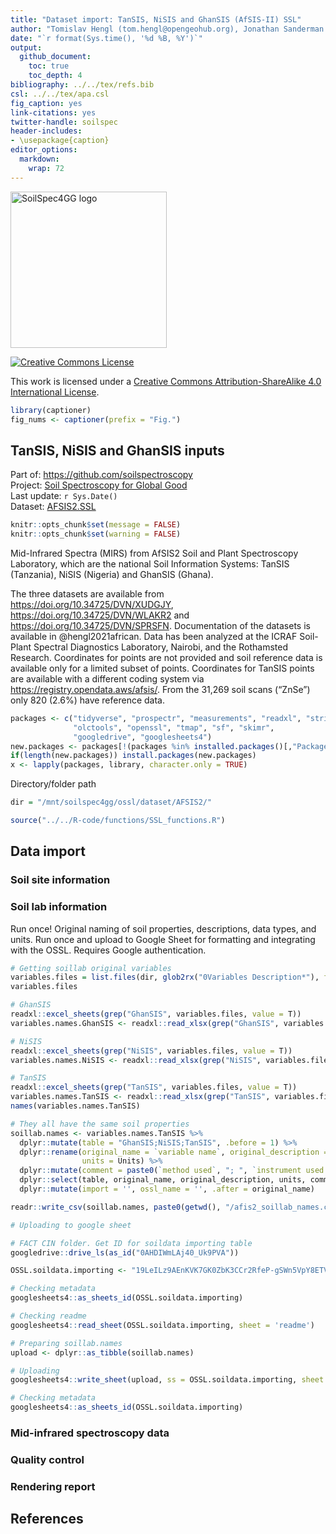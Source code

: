 ```yaml
---
title: "Dataset import: TanSIS, NiSIS and GhanSIS (AfSIS-II) SSL"
author: "Tomislav Hengl (tom.hengl@opengeohub.org), Jonathan Sanderman (jsanderman@woodwellclimate.org), and Jose Lucas Safanelli (jsafanelli@woodwellclimate.org) - "
date: "`r format(Sys.time(), '%d %B, %Y')`"
output: 
  github_document:
    toc: true
    toc_depth: 4
bibliography: ../../tex/refs.bib
csl: ../../tex/apa.csl  
fig_caption: yes
link-citations: yes
twitter-handle: soilspec
header-includes:
- \usepackage{caption}
editor_options: 
  markdown: 
    wrap: 72
---
```


[<img src="../../img/soilspec4gg-logo_fc.png" alt="SoilSpec4GG logo" width="250"/>](https://soilspectroscopy.org/)

[<img alt="Creative Commons License" style="border-width:0" src="https://i.creativecommons.org/l/by-sa/4.0/88x31.png" />](http://creativecommons.org/licenses/by-sa/4.0/)

This work is licensed under a [Creative Commons Attribution-ShareAlike 4.0 International License](http://creativecommons.org/licenses/by-sa/4.0/).


```r
library(captioner)
fig_nums <- captioner(prefix = "Fig.")
```

## TanSIS, NiSIS and GhanSIS inputs

Part of: <https://github.com/soilspectroscopy>  
Project: [Soil Spectroscopy for Global
Good](https://soilspectroscopy.org)  
Last update: `r Sys.Date()`  
Dataset: [AFSIS2.SSL](https://soilspectroscopy.github.io/ossl-manual/soil-spectroscopy-tools-and-users.html#afsis2.ssl)

```r
knitr::opts_chunk$set(message = FALSE)
knitr::opts_chunk$set(warning = FALSE)
```

Mid-Infrared Spectra (MIRS) from AfSIS2 Soil and Plant Spectroscopy Laboratory, which are the national 
Soil Information Systems: TanSIS (Tanzania), NiSIS (Nigeria) and GhanSIS (Ghana).

The three datasets are available from <https://doi.org/10.34725/DVN/XUDGJY>, <https://doi.org/10.34725/DVN/WLAKR2> and <https://doi.org/10.34725/DVN/SPRSFN>. 
Documentation of the datasets is available in @hengl2021african.
Data has been analyzed at the ICRAF Soil-Plant Spectral Diagnostics Laboratory, Nairobi, and the Rothamsted Research.
Coordinates for points are not provided and soil reference data is available only for a limited subset of points.
Coordinates for TanSIS points are available with a different coding system via <https://registry.opendata.aws/afsis/>.
From the 31,269 soil scans ("ZnSe") only 820 (2.6%) have reference data.

```r
packages <- c("tidyverse", "prospectr", "measurements", "readxl", "stringr",
              "olctools", "openssl", "tmap", "sf", "skimr",
              "googledrive", "googlesheets4")
new.packages <- packages[!(packages %in% installed.packages()[,"Package"])]
if(length(new.packages)) install.packages(new.packages)
x <- lapply(packages, library, character.only = TRUE)
```

Directory/folder path

```r
dir = "/mnt/soilspec4gg/ossl/dataset/AFSIS2/"
```

```r
source("../../R-code/functions/SSL_functions.R")
```

## Data import

### Soil site information

### Soil lab information

Run once! Original naming of soil properties, descriptions, data types, and units. Run once and upload to Google Sheet for formatting and integrating with the OSSL. Requires Google authentication.

```r
# Getting soillab original variables
variables.files = list.files(dir, glob2rx("0Variables Description*"), full.names=TRUE, recursive = TRUE)
variables.files

# GhanSIS
readxl::excel_sheets(grep("GhanSIS", variables.files, value = T))
variables.names.GhanSIS <- readxl::read_xlsx(grep("GhanSIS", variables.files, value = T),sheet = 1)

# NiSIS
readxl::excel_sheets(grep("NiSIS", variables.files, value = T))
variables.names.NiSIS <- readxl::read_xlsx(grep("NiSIS", variables.files, value = T),sheet = 1)

# TanSIS
readxl::excel_sheets(grep("TanSIS", variables.files, value = T))
variables.names.TanSIS <- readxl::read_xlsx(grep("TanSIS", variables.files, value = T),sheet = 1)
names(variables.names.TanSIS)

# They all have the same soil properties
soillab.names <- variables.names.TanSIS %>%
  dplyr::mutate(table = "GhanSIS;NiSIS;TanSIS", .before = 1) %>%
  dplyr::rename(original_name = `variable name`, original_description = `variable description`,
                units = Units) %>%
  dplyr::mutate(comment = paste0(`method used`, "; ", `instrument used for analysis`)) %>%
  dplyr::select(table, original_name, original_description, units, comment) %>%
  dplyr::mutate(import = '', ossl_name = '', .after = original_name)

readr::write_csv(soillab.names, paste0(getwd(), "/afis2_soillab_names.csv"))

# Uploading to google sheet

# FACT CIN folder. Get ID for soildata importing table
googledrive::drive_ls(as_id("0AHDIWmLAj40_Uk9PVA"))

OSSL.soildata.importing <- "19LeILz9AEnKVK7GK0ZbK3CCr2RfeP-gSWn5VpY8ETVM"

# Checking metadata
googlesheets4::as_sheets_id(OSSL.soildata.importing)

# Checking readme
googlesheets4::read_sheet(OSSL.soildata.importing, sheet = 'readme')

# Preparing soillab.names
upload <- dplyr::as_tibble(soillab.names)

# Uploading
googlesheets4::write_sheet(upload, ss = OSSL.soildata.importing, sheet = "AFSIS2")

# Checking metadata
googlesheets4::as_sheets_id(OSSL.soildata.importing)
```

### Mid-infrared spectroscopy data

### Quality control

### Rendering report

## References

<!-- ### Soil site and laboratory data import: -->

<!-- Read from multiple csv files, hopefully all consistent: -->

<!-- ```{r} -->
<!-- afsis2.xy = plyr::rbind.fill(lapply(list.files(dir, pattern=glob2rx("*samples.csv"), full.names = TRUE), vroom::vroom)) -->
<!-- dim(afsis2.xy) -->
<!-- ## 31331     4 -->
<!-- summary(as.factor(afsis2.xy$Country)) -->
<!-- #   Ghana  Nigeria Tanzania     NA's  -->
<!-- #    3013     1458    26772       88  -->
<!-- afsis2.xy$observation.date.begin_iso.8601_yyyy.mm.dd = ifelse(afsis2.xy$Country=="Ghana", "2018-01-01", "2019-01-01") -->
<!-- afsis2.xy$observation.date.end_iso.8601_yyyy.mm.dd = ifelse(afsis2.xy$Country=="Ghana", "2018-12-31", "2019-12-31") -->
<!-- afsis2.xy$sample.doi_idf_c = ifelse(afsis2.xy$Country=="Ghana", "10.34725/DVN/SPRSFN", ifelse(afsis2.xy$Country=="Nigeria", "10.34725/DVN/WLAKR2", "10.34725/DVN/XUDGJY")) -->
<!-- afsis2.xy$sample.contact.name_utf8_txt = ifelse(afsis2.xy$Country=="Ghana", "Teteh, Francis (CSIR)", ifelse(afsis2.xy$Country=="Nigeria", "Vincent, Aduramigba-Modupe (Obafemi Awolowo University)", "Meliyo, Joel (TARI)")) -->
<!-- ## Laboratory data: -->
<!-- afsis2.hor = plyr::rbind.fill(lapply(list.files(dir, pattern=glob2rx("*reference.csv"), full.names = TRUE), vroom::vroom)) -->
<!-- dim(afsis2.hor) -->
<!-- ## 819   15 -->
<!-- #summary(afsis2.hor$pH) -->
<!-- #summary(afsis2.hor$SOC) -->
<!-- tansis.xy = read.csv("/mnt/diskstation/data/Soil_points/AF/AfSIS_SSL/tansis/Georeferences/georeferences.csv") -->
<!-- ## code mismatch -->
<!-- tansis.xy$SSN = gsub("_", "", gsub("-", "", tansis.xy$SSN)) -->
<!-- #tansis.xy[tansis.xy$SSN=="TanSISSUBBRVKcqaDD",] -->
<!-- #afsis2.hor[afsis2.hor$SSN=="TanSISSUBBRVKcqaDD",] -->
<!-- afsis2t.df = plyr::join(plyr::join(afsis2.hor, afsis2.xy), tansis.xy) -->
<!-- afsis2t.df = afsis2t.df[!is.na(afsis2t.df$SOC),] -->
<!-- #summary(afsis2t.df$Longitude) -->
<!-- afsis2t.df$layer.upper.depth_usda_cm = 0 -->
<!-- afsis2t.df$layer.lower.depth_usda_cm = 20 -->
<!-- afsis2t.df$layer.upper.depth_usda_cm[grep("sub", afsis2t.df$SSN, ignore.case = TRUE)] = 20 -->
<!-- afsis2t.df$layer.lower.depth_usda_cm[grep("sub", afsis2t.df$SSN, ignore.case = TRUE)] = 50 -->
<!-- afsis2t.df$layer.sequence_usda_uint16 = 1 -->
<!-- afsis2t.df$layer.sequence_usda_uint16[grep("sub", afsis2t.df$SSN, ignore.case = TRUE)] = 2 -->
<!-- ``` -->

<!-- #### Soil lab information -->

<!-- Harmonization function: -->

<!-- ```{r} -->
<!-- in.name = c("pH", "N", "TC", "SOC", "m3.Al", "m3.B", "m3.Ca", "m3.Cu", "m3.Fe",  -->
<!--             "m3.K", "m3.Mg", "m3.Mn", "m3.S", "m3.Zn", "layer.upper.depth_usda_cm",  -->
<!--             "layer.lower.depth_usda_cm", "layer.sequence_usda_uint16", "Latitude",  -->
<!--             "Longitude", "observation.date.begin_iso.8601_yyyy.mm.dd", "observation.date.end_iso.8601_yyyy.mm.dd", -->
<!--             "Scientist", "sample.doi_idf_c", "sample.contact.name_utf8_txt") -->
<!-- #in.name[which(!in.name %in% names(afsis2t.df))] -->
<!-- afsis2.yw = as.data.frame(afsis2t.df[,in.name]) -->
<!-- out.name = c("ph.h2o_usda.4c1_index", "n.tot_usda.4h2_wpct", "c.tot_usda.4h2_wpct", "oc_usda.calc_wpct", -->
<!--              "al.meh3_usda.4d6_mgkg", "b.meh3_usda.4d6_mgkg", "ca.meh3_usda.4d6_mgkg",  -->
<!--              "cu.meh3_usda.4d6_mgkg", "fe.meh3_usda.4d6_mgkg", "k.meh3_usda.4d6_mgkg", -->
<!--              "mg.meh3_usda.4d6_mgkg", "mn.meh3_usda.4d6_mgkg", "s.meh3_usda.4d6_mgkg",  -->
<!--              "zn.meh3_usda.4d6_mgkg", "layer.upper.depth_usda_cm", "layer.lower.depth_usda_cm",  -->
<!--              "layer.sequence_usda_uint16", "latitude_wgs84_dd", "longitude_wgs84_dd", -->
<!--              "observation.date.begin_iso.8601_yyyy.mm.dd", "observation.date.end_iso.8601_yyyy.mm.dd", -->
<!--             "surveyor.title_utf8_txt", "sample.doi_idf_c", "sample.contact.name_utf8_txt") -->
<!-- ## compare values -->
<!-- #summary(afsis2.yw$Latitude) -->
<!-- fun.lst = as.list(rep("x*1", length(in.name))) -->
<!-- fun.lst[[which(in.name=="Scientist")]] = "paste(x)" -->
<!-- fun.lst[[which(in.name=="sample.doi_idf_c")]] = "paste(x)" -->
<!-- fun.lst[[which(in.name=="sample.contact.name_utf8_txt")]] = "paste(x)" -->
<!-- fun.lst[[which(in.name=="observation.date.begin_iso.8601_yyyy.mm.dd")]] = "paste(x)" -->
<!-- fun.lst[[which(in.name=="observation.date.end_iso.8601_yyyy.mm.dd")]] = "paste(x)" -->
<!-- ## save translation rules: -->
<!-- #View(data.frame(in.name, out.name, unlist(fun.lst))) -->
<!-- write.csv(data.frame(in.name, out.name, unlist(fun.lst)), "./afsis2_soilab_transvalues.csv") -->
<!-- afsis2.soil = transvalues(afsis2.yw, out.name, in.name, fun.lst) -->
<!-- afsis2.soil$id.layer_local_c = afsis2t.df$SSN -->
<!-- #summary(duplicated(afsis2.soil$id.layer_local_c)) -->
<!-- ## 1 duplicate -->
<!-- ``` -->

<!-- Exporting the table: -->

<!-- ```{r} -->
<!-- afsis2.soil$id.layer_uuid_c = openssl::md5(make.unique(paste0(afsis2.soil$id.layer_local_c))) -->
<!-- afsis2.soil$sample.contact.email_ietf_email = "afsis.info@africasoils.net" -->
<!-- x.na = soilab.name[which(!soilab.name %in% names(afsis2.soil))] -->
<!-- if(length(x.na)>0){ for(i in x.na){ afsis2.soil[,i] <- NA } } -->
<!-- soilab.rds = paste0(dir, "ossl_soillab_v1.rds") -->
<!-- if(!file.exists(soilab.rds)){ -->
<!--   saveRDS.gz(afsis2.soil[,soilab.name], soilab.rds) -->
<!-- } -->
<!-- ``` -->

<!-- #### Soil site information -->

<!-- ```{r} -->
<!-- afsis2.site = as.data.frame(afsis2.soil[,c("layer.upper.depth_usda_cm", "layer.lower.depth_usda_cm",  -->
<!--                                            "layer.sequence_usda_uint16", "latitude_wgs84_dd", "longitude_wgs84_dd", -->
<!--                                            "observation.date.begin_iso.8601_yyyy.mm.dd", "observation.date.end_iso.8601_yyyy.mm.dd", -->
<!--                                            "surveyor.title_utf8_txt", "id.layer_local_c")]) -->
<!-- afsis2.site$id.location_olc_c = olctools::encode_olc(afsis2.site$latitude_wgs84_dd, afsis2.site$longitude_wgs84_dd, 10) -->
<!-- ``` -->

<!-- Exporting the table: -->

<!-- ```{r} -->
<!-- afsis2.site$id.layer_uuid_c = openssl::md5(make.unique(paste0(afsis2.site$id.layer_local_c))) -->
<!-- afsis2.site$observation.ogc.schema.title_ogc_txt = 'Open Soil Spectroscopy Library' -->
<!-- afsis2.site$observation.ogc.schema_idn_url = 'https://soilspectroscopy.github.io' -->
<!-- afsis2.site$dataset.title_utf8_txt = "TanSIS, NiSIS and GhanSIS (AfSIS-II) SSL" -->
<!-- afsis2.site$surveyor.address_utf8_txt = "ICRAF, PO Box 30677, Nairobi, 00100, Kenya" -->
<!-- afsis2.site$dataset.code_ascii_c = "AFSIS2.SSL" -->
<!-- afsis2.site$location.method_any_c = "GPS" -->
<!-- afsis2.site$location.error_any_m = 30 -->
<!-- afsis2.site$dataset.license.title_ascii_txt = "CC0"  -->
<!-- afsis2.site$dataset.license.address_idn_url = "https://creativecommons.org/publicdomain/zero/1.0/" -->
<!-- afsis2.site$dataset.address_idn_url = "ICRAF, PO Box 30677, Nairobi, 00100, Kenya" -->
<!-- afsis2.site$dataset.owner_utf8_txt = "the World Agroforestry Centre (ICRAF) and Rothamsted Research (RRES)" -->
<!-- afsis2.site$dataset.contact.name_utf8_txt = "Winowiecki, Leigh Ann (ICRAF)" -->
<!-- afsis2.site$dataset.contact_ietf_email = "L.A.WINOWIECKI@cgiar.org" -->
<!-- x.na = site.name[which(!site.name %in% names(afsis2.site))] -->
<!-- if(length(x.na)>0){ for(i in x.na){ afsis2.site[,i] <- NA } } -->
<!-- soilsite.rds = paste0(dir, "ossl_soilsite_v1.rds") -->
<!-- if(!file.exists(soilsite.rds)){ -->
<!--   saveRDS.gz(afsis2.site[,site.name], soilsite.rds) -->
<!-- } -->
<!-- ``` -->


<!-- ### Mid-infrared spectroscopy data -->

<!-- Mid-infrared (MIR) soil spectroscopy raw data (only limited number of samples come with reference): -->

<!-- ```{r} -->
<!-- if(!exists("afsis2.mir")){ -->
<!--   mir.afsis2.lst = list.files(dir, pattern=glob2rx("*_ZnSe_*.csv$"), full.names = TRUE, recursive = TRUE) -->
<!--   afsis2.mir = plyr::rbind.fill(lapply(mir.afsis2.lst, vroom::vroom)) -->
<!--   ## subset to scans with laboratory data -->
<!--   afsis2.mir = afsis2.mir[which(afsis2.mir$SSN %in% afsis2t.df$SSN),] -->
<!-- } -->
<!-- dim(afsis2.mir) -->
<!-- ## 781 1701 -->
<!-- ## only 781 sample with callibration data -->
<!-- ``` -->

<!-- Add the [Universal Unique -->
<!-- Identifier](https://cran.r-project.org/web/packages/uuid/) (UUI): -->

<!-- ```{r} -->
<!-- afsis2.mir$id.scan_uuid_c = openssl::md5(make.unique(paste0("AFSIS2.SSL", afsis2.mir$SSN))) -->
<!-- ``` -->

<!-- Resampling the MIR spectra from the original window size to 2 cm-1: -->

<!-- ```{r} -->
<!-- sel.abs = names(afsis2.mir)[grep("^X", names(afsis2.mir))] -->
<!-- ## 1714 -->
<!-- afsis2.mir$id.scan_local_c = afsis2.mir$SSN -->
<!-- afsis2.abs = afsis2.mir[,c("id.scan_uuid_c", "SSN", "id.scan_local_c", sel.abs)] -->
<!-- dim(afsis2.abs) -->
<!-- ``` -->

<!-- Check values: -->

<!-- ```{r} -->
<!-- wav.mir = as.numeric(gsub("X", "", sel.abs)) # Get wavelength only -->
<!-- #summary(wav.mir) -->
<!-- # Creating a matrix with only spectral values to resample it -->
<!-- afsis2.mir.spec = as.matrix(afsis2.abs[,sel.abs]) -->
<!-- colnames(afsis2.mir.spec) = wav.mir -->
<!-- rownames(afsis2.mir.spec) = afsis2.abs$id.scan_uuid_c -->
<!-- samples.na.gaps = apply(afsis2.mir.spec, 1, FUN=function(j){ round(100*sum(is.na(j))/length(j), 3)})  -->
<!-- samples.negative = apply(afsis2.mir.spec, 1, FUN=function(j){ round(100*sum(j <= 0, na.rm=TRUE)/length(j), 3) }) -->
<!-- sum(samples.negative>0) -->
<!-- samples.extreme = apply(afsis2.mir.spec, 1, FUN=function(j){ round(100*sum(j >= 3, na.rm=TRUE)/length(j), 3) }) -->
<!-- sum(samples.extreme>0) -->
<!-- ``` -->

<!-- ```{r} -->
<!-- afsis2.mir.f = prospectr::resample(afsis2.mir.spec, wav.mir, seq(600, 4000, 2))  -->
<!-- afsis2.mir.f = round(as.data.frame(afsis2.mir.f)*1000) -->
<!-- mir.n = paste0("scan_mir.", seq(600, 4000, 2), "_abs") -->
<!-- colnames(afsis2.mir.f) = mir.n -->
<!-- #summary(afsis2.mir.f$scan_mir.602_abs) -->
<!-- afsis2.mir.f$id.scan_uuid_c = afsis2.abs$id.scan_uuid_c -->
<!-- ``` -->

<!-- Plotting MIR spectra to see if there are still maybe negative values in the table: -->

<!-- ```{r} -->
<!-- matplot(y=as.vector(t(afsis2.mir.f[250,mir.n])), x=seq(600, 4000, 2), -->
<!--         ylim = c(0,3000), -->
<!--         type = 'l',  -->
<!--         xlab = "Wavelength",  -->
<!--         ylab = "Absorbance" -->
<!--         ) -->
<!-- ``` -->

<!-- Export final MIR table: -->

<!-- ```{r} -->
<!-- afsis2.mir.f$id.layer_local_c = plyr::join(afsis2.mir.f["id.scan_uuid_c"], afsis2.abs[c("id.scan_uuid_c","SSN")])$SSN -->
<!-- afsis2.mir.f$id.scan_local_c = plyr::join(afsis2.mir.f["id.scan_uuid_c"], afsis2.abs[c("id.scan_uuid_c","id.scan_local_c")])$id.scan_local_c -->
<!-- afsis2.mir.f$id.layer_uuid_c = plyr::join(afsis2.mir.f["id.layer_local_c"], afsis2.site[c("id.layer_local_c","id.layer_uuid_c")], match="first")$id.layer_uuid_c -->
<!-- summary(is.na(afsis2.mir.f$id.layer_uuid_c)) -->
<!-- afsis2.mir.f$model.name_utf8_txt = "Bruker Alpha 1_FT-MIR_Zn Se" -->
<!-- afsis2.mir.f$model.code_any_c = "Bruker_Alpha1_FT.MIR.Zn.Se" -->
<!-- afsis2.mir.f$method.light.source_any_c = "" -->
<!-- afsis2.mir.f$method.preparation_any_c = "" -->
<!-- afsis2.mir.f$scan.file_any_c = "" -->
<!-- afsis2.mir.f$scan.date.begin_iso.8601_yyyy.mm.dd = as.Date("2019-01-01") -->
<!-- afsis2.mir.f$scan.date.end_iso.8601_yyyy.mm.dd = as.Date("2019-12-31") -->
<!-- afsis2.mir.f$scan.license.title_ascii_txt = "CC0" -->
<!-- afsis2.mir.f$scan.license.address_idn_url = "https://creativecommons.org/publicdomain/zero/1.0/" -->
<!-- afsis2.mir.f$scan.doi_idf_c = plyr::join(afsis2.mir.f["id.layer_local_c"], afsis2.soil[c("id.layer_local_c","sample.doi_idf_c")], match="first")$sample.doi_idf_c -->
<!-- afsis2.mir.f$scan.contact.name_utf8_txt = "Winowiecki, Leigh Ann (ICRAF)" -->
<!-- afsis2.mir.f$scan.contact.email_ietf_email = "L.A.WINOWIECKI@cgiar.org" -->
<!-- afsis2.mir.f$scan.mir.nafreq_ossl_pct = samples.na.gaps -->
<!-- afsis2.mir.f$scan.mir.negfreq_ossl_pct = samples.negative -->
<!-- afsis2.mir.f$scan.mir.extfreq_ossl_pct = samples.extreme -->
<!-- ``` -->

<!-- Save to RDS file: -->

<!-- ```{r} -->
<!-- x.na = mir.name[which(!mir.name %in% names(afsis2.mir.f))] -->
<!-- if(length(x.na)>0){ for(i in x.na){ afsis2.mir.f[,i] <- NA } } -->
<!-- #str(afsis2.mir.f[,mir.name[1:24]]) -->
<!-- mir.rds = paste0(dir, "ossl_mir_v1.rds") -->
<!-- if(!file.exists(mir.rds)){ -->
<!--   saveRDS.gz(afsis2.mir.f[,mir.name], mir.rds) -->
<!-- } -->
<!-- ``` -->


<!-- ### Quality control -->

<!-- Check if some points don't have any spectral scans: -->

<!-- ```{r} -->
<!-- str(afsis2.mir.f$id.scan_uuid_c) -->
<!-- summary(is.na(afsis2.mir.f$id.scan_uuid_c)) -->
<!-- mis.r = afsis2.mir.f$id.layer_uuid_c %in% afsis2.site$id.layer_uuid_c -->
<!-- summary(mis.r) -->
<!-- ``` -->


<!-- ### Distribution of points -->

<!-- We can plot an world map showing distribution of the sampling locations -->
<!-- for the AfSIS-2 points (only Tanzania has provided coordinates). -->

<!-- ```{r, afsis2.pnts_sites} -->
<!-- afsis2.map = NULL -->
<!-- library(maptools) -->
<!-- data(wrld_simpl) -->
<!-- afr = wrld_simpl[wrld_simpl$REGION==2,] -->
<!-- mapWorld = borders(afr, colour = 'gray50', fill = 'gray50') -->
<!-- afsis2.map = ggplot() + mapWorld -->
<!-- afsis2.map = afsis2.map + geom_point(aes(x=afsis2.site$longitude_wgs84_dd, y=afsis2.site$latitude_wgs84_dd), color = 'blue', shape = 18, size=.9) + coord_fixed(ratio=1.1) -->
<!-- afsis2.map -->
<!-- ``` -->

<!-- `r fig_nums("afsis2.pnts_sites", "AfSIS-2 locations of sites in Africa.")` -->


<!-- ```{r, eval=FALSE} -->
<!-- #save.image.pigz(file=paste0(dir, "AFSIS2.RData"), n.cores=32) -->
<!-- #rmarkdown::render("dataset/AFSIS2/README.Rmd") -->
<!-- ``` -->

<!-- ## References -->
